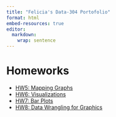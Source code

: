 ```yaml
---
title: "Felicia's Data-304 Portofolio"
format: html
embed-resources: true 
editor: 
  markdown: 
    wrap: sentence
---
```


# Homeworks

* [HW5: Mapping Graphs](homework5.html)
* [HW6: Visualizations](tufte.html)
* [HW7: Bar Plots](barcharts.html)
* [HW8: Data Wrangling for Graphics](data wrangling.html)